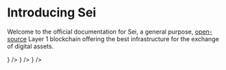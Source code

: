 
# Introducing Sei

Welcome to the official documentation for Sei, a general purpose, [open-source](https://github.com/sei-protocol/sei-chain) Layer 1 blockchain offering the best infrastructure for the exchange of digital assets.

<Cards>
  <Card title="Overview" href="/overview" icon={<GanttChartSquare />} />
  <Card
    title="Setting up a Wallet"
    href="/setting-up-a-wallet"
    icon={<Wallet />}
  />
  <Card
    title="Developer Guides"
    href="/deploying-tokens-and-smart-contracts/introduction"
    icon={<Wrench />}
  />
</Cards>
